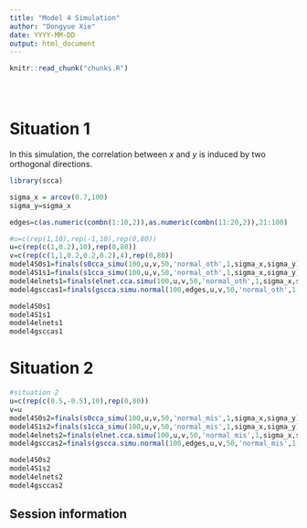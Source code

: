 ```yaml
---
title: "Model 4 Simulation"
author: "Dongyue Xie"
date: YYYY-MM-DD
output: html_document
---
```


<!-- The file analysis/chunks.R contains chunks that define default settings
shared across the workflowr files. -->
```r
knitr::read_chunk("chunks.R")
```

<!-- Update knitr chunk options -->
```r
```

<!-- Insert the date the file was last updated -->
```r
```

<!-- Insert the code version (Git commit SHA1) if Git repository exists and R
 package git2r is installed -->
```r
```

<!-- Add your analysis here -->

# Situation 1
In this simulation, the correlation between ${x}$ and ${y}$ is induced by two orthogonal directions.
```r
library(scca)

sigma_x = arcov(0.7,100)
sigma_y=sigma_x

edges=c(as.numeric(combn(1:10,2)),as.numeric(combn(11:20,2)),21:100)

#u=c(rep(1,10),rep(-1,10),rep(0,80))
u=c(rep(c(1,0.2),10),rep(0,80))
v=c(rep(c(1,1,0.2,0.2,0.2),4),rep(0,80))
model4S0s1=finals(s0cca_simu(100,u,v,50,'normal_oth',1,sigma_x,sigma_y))
model4S1s1=finals(s1cca_simu(100,u,v,50,'normal_oth',1,sigma_x,sigma_y))
model4elnets1=finals(elnet.cca.simu(100,u,v,50,'normal_oth',1,sigma_x,sigma_y))
model4gsccas1=finals(gscca.simu.normal(100,edges,u,v,50,'normal_oth',1,sigma_x,sigma_y,gamma.u = 2.12,gamma.v = 2.12))
```

```r
model4S0s1
model4S1s1
model4elnets1
model4gsccas1
```

# Situation 2
```r
#situation 2
u=c(rep(c(0.5,-0.5),10),rep(0,80))
v=u
model4S0s2=finals(s0cca_simu(100,u,v,50,'normal_mis',1,sigma_x,sigma_y))
model4S1s2=finals(s1cca_simu(100,u,v,50,'normal_mis',1,sigma_x,sigma_y))
model4elnets2=finals(elnet.cca.simu(100,u,v,50,'normal_mis',1,sigma_x,sigma_y))
model4gsccas2=finals(gscca.simu.normal(100,edges,u,v,50,'normal_mis',1,sigma_x,sigma_y,plain = F))
```

```r
model4S0s2
model4S1s2
model4elnets2
model4gsccas2
```
## Session information

<!-- Insert the session information into the document -->
```r
```
